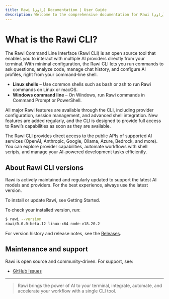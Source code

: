 ```yaml
---
title: Rawi (راوي) Documentation | User Guide
description: Welcome to the comprehensive documentation for Rawi (راوي), a developer-friendly AI-powered CLI tool for your terminal.
---
```



<Clarity />

# What is the Rawi CLI?

The Rawi Command Line Interface (Rawi CLI) is an open source tool that enables you to interact with multiple AI providers directly from your terminal. With minimal configuration, the Rawi CLI lets you run commands to ask questions, analyze code, manage chat history, and configure AI profiles, right from your command-line shell.

- **Linux shells** – Use common shells such as bash or zsh to run Rawi commands on Linux or macOS.
- **Windows command line** – On Windows, run Rawi commands in Command Prompt or PowerShell.

All major Rawi features are available through the CLI, including provider configuration, session management, and advanced shell integration. New features are added regularly, and the CLI is designed to provide full access to Rawi’s capabilities as soon as they are available.

The Rawi CLI provides direct access to the public APIs of supported AI services (OpenAI, Anthropic, Google, Ollama, Azure, Bedrock, and more). You can explore provider capabilities, automate workflows with shell scripts, and manage your AI-powered development tasks efficiently.

## About Rawi CLI versions

Rawi is actively maintained and regularly updated to support the latest AI models and providers. For the best experience, always use the latest version.

To install or update Rawi, see Getting Started.

To check your installed version, run:

```bash
$ rawi --version
rawi/0.0.0-beta.12 linux-x64 node-v18.20.2
```

For version history and release notes, see the [Releases](https://github.com/MKAbuMattar/rawi/releases).

## Maintenance and support

Rawi is open source and community-driven. For support, see:

- [GitHub Issues](https://github.com/MKAbuMattar/rawi/issues)

---

> Rawi brings the power of AI to your terminal, integrate, automate, and accelerate your workflow with a single CLI tool.
